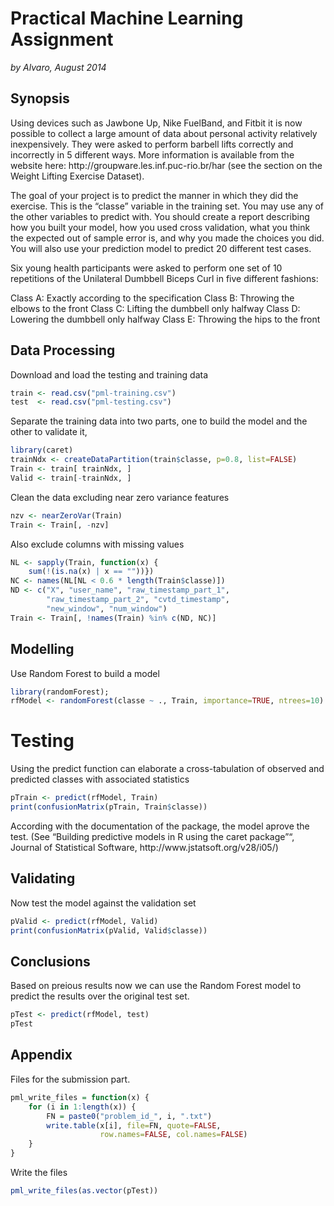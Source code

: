 # Practical Machine Learning Assignment
*by Alvaro, August 2014*

## Synopsis

Using devices such as Jawbone Up, Nike FuelBand, and Fitbit it is now possible to collect a large amount of data about personal activity relatively inexpensively. They were asked to perform barbell lifts correctly and incorrectly in 5 different ways. More information is available from the website here: http://groupware.les.inf.puc-rio.br/har (see the section on the Weight Lifting Exercise Dataset). 

The goal of your project is to predict the manner in which they did the exercise. This is the "classe" variable in the training set. You may use any of the other variables to predict with. You should create a report describing how you built your model, how you used cross validation, what you think the expected out of sample error is, and why you made the choices you did. You will also use your prediction model to predict 20 different test cases. 

Six young health participants were asked to perform one set of 10 repetitions of the Unilateral Dumbbell Biceps Curl in five different fashions:

Class A: Exactly according to the specification
Class B: Throwing the elbows to the front
Class C: Lifting the dumbbell only halfway
Class D: Lowering the dumbbell only halfway
Class E: Throwing the hips to the front

## Data Processing

Download and load the testing and training data

```r
train <- read.csv("pml-training.csv")
test  <- read.csv("pml-testing.csv")
```

Separate the training data into two parts, one to build the model and the other to validate it, 

```r
library(caret)
trainNdx <- createDataPartition(train$classe, p=0.8, list=FALSE)
Train <- train[ trainNdx, ]
Valid <- train[-trainNdx, ]
```

Clean the data excluding near zero variance features

```r
nzv <- nearZeroVar(Train)
Train <- Train[, -nzv]
```

Also exclude columns with missing values

```r
NL <- sapply(Train, function(x) {
    sum(!(is.na(x) | x == ""))})
NC <- names(NL[NL < 0.6 * length(Train$classe)])
ND <- c("X", "user_name", "raw_timestamp_part_1", 
        "raw_timestamp_part_2", "cvtd_timestamp", 
        "new_window", "num_window")
Train <- Train[, !names(Train) %in% c(ND, NC)]
```

## Modelling

Use Random Forest to build a model 

```r
library(randomForest);
rfModel <- randomForest(classe ~ ., Train, importance=TRUE, ntrees=10)
```

# Testing

Using the predict function can elaborate a cross-tabulation of observed and predicted classes with associated statistics

```r
pTrain <- predict(rfModel, Train)
print(confusionMatrix(pTrain, Train$classe))
```

According with the documentation of the package, the model aprove the test.  (See "Building predictive models in R using the caret package"", Journal of Statistical Software, http://www.jstatsoft.org/v28/i05/)

## Validating

Now test the model against the validation set

```r
pValid <- predict(rfModel, Valid)
print(confusionMatrix(pValid, Valid$classe))

```

## Conclusions

Based on preious results now we can use the Random Forest model to predict the results over the original test set.

```r
pTest <- predict(rfModel, test)
pTest

```

## Appendix

Files for the submission part.

```r
pml_write_files = function(x) {
    for (i in 1:length(x)) {
        FN = paste0("problem_id_", i, ".txt")
        write.table(x[i], file=FN, quote=FALSE, 
                    row.names=FALSE, col.names=FALSE)
    }
}
```

Write the files

```r
pml_write_files(as.vector(pTest))
```


